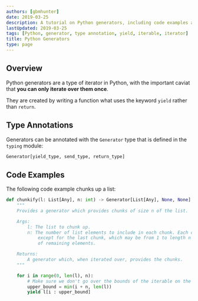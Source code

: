 ```yaml
---
authors: [gbmhunter]
date: 2019-03-25
description: A tutorial on Python generators, including code examples and info on type annotations.
lastUpdated: 2019-03-25
tags: [Python, generator, type annotation, yield, iterable, iterator]
title: Python Generators
type: page
---
```


<h2>Overview</h2>

Python generators are a type of iterator in Python, with the important caviat that <b>you can only iterate over them once</b>.

They are created by writing a function what uses the keyword <code>yield</code> rather than <code>return</code>.

<h2>Type Annotations</h2>

Generators can be annotated with the <code>Generator</code> type that is defined in the <code>typing</code> module:

```python
Generator[yield_type, send_type, return_type] 
```

<h2>Code Examples</h2>

<p>The following code example chunks up a list:</p>

```python
def chunkify(l: List[Any], n: int) -> Generator[List[Any], None, None]:
    """
    Provides a generator which provides chunks of size n of the list.

    Args:
        l: The list to chunk up.
        n: The number of list elements to include in each chunk. Each chunk will be of length n,
            except for the last chunk, which may be from 1 to length n depending on the number
            of remaining elements.

    Returns:
        A generator which, when iterated over, provides the chunks.
    """

    for i in range(0, len(l), n):
        # Make sure we don't go over the bounds of the iterable on the last chunk
        upper_bound = min(i + n, len(l))
        yield l[i : upper_bound]
```
